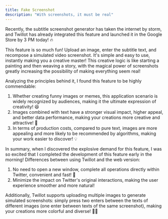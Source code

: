 ```yaml
---
title: Fake Screenshot
description: "With screenshots, it must be real"
---
```


Recently, the subtitle screenshot generator has taken the internet by storm, and Twillot has already integrated this feature and launched it in the Google Store by 3 PM today! 🔥

This feature is so much fun! Upload an image, enter the subtitle text, and recompose a simulated video screenshot. It's simple and easy to use, instantly making you a creative master! This creative logic is like starting a painting and then weaving a story, with the magical power of screenshots greatly increasing the possibility of making everything seem real!

Analyzing the principles behind it, I found this feature to be highly commendable:
1) Whether creating funny images or memes, this application scenario is widely recognized by audiences, making it the ultimate expression of creativity! 😆
2) Images combined with text have a stronger visual impact, higher appeal, and better data performance, making your creations more creative and attractive! 🎨
3) In terms of production costs, compared to pure text, images are more appealing and more likely to be recommended by algorithms, making your work easier to discover! 💡

In summary, when I discovered the explosive demand for this feature, I was so excited that I completed the development of this feature early in the morning!
Differences between using Twillot and the web version:
1) No need to open a new window, complete all operations directly within Twitter, convenient and fast! 🌟
2) Minimize the impact on Twitter's original interactions, making the user experience smoother and more natural!

Additionally, Twillot supports uploading multiple images to generate simulated screenshots: simply press two enters between the texts of different images (one enter between texts of the same screenshot), making your creations more colorful and diverse! 📸🌈
